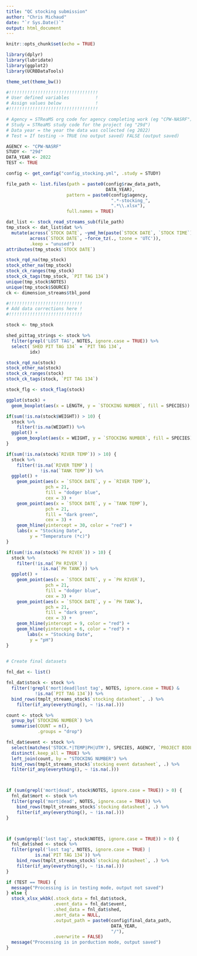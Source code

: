 ```yaml
---
title: "QC stocking submission"
author: "Chris Michaud"
date: "`r Sys.Date()`"
output: html_document
---
```


```r
knitr::opts_chunk$set(echo = TRUE)

library(dplyr)
library(lubridate)
library(ggplot2)
library(UCRBDataTools)

theme_set(theme_bw())
```

```r
#!!!!!!!!!!!!!!!!!!!!!!!!!!!!!!!!!!
# User defined variables          !
# Assign values below             !
#!!!!!!!!!!!!!!!!!!!!!!!!!!!!!!!!!!

# Agency = STReaMS org code for agency completing work (eg "CPW-NASRF")
# Study = STReaMS study code for the project (eg "29d")
# Data year = the year the data was collected (eg 2022)
# Test = If testing -> TRUE (no output saved) FALSE (output saved)

AGENCY <- "CPW-NASRF"
STUDY <- "29d"
DATA_YEAR <- 2022
TEST <- TRUE
```

```r
config <- get_config("config_stocking.yml", .study = STUDY)

file_path <- list.files(path = paste0(config$raw_data_path,
                                      DATA_YEAR),
                       pattern = paste0(config$agency,
                                        ".*-stocking_",
                                        ".*\\.xlsx"),
                       full.names = TRUE)

```



```r
dat_list <- stock_read_streams_sub(file_path)
tmp_stock <- dat_list$dat %>% 
  mutate(across(`STOCK DATE`, ~ymd_hm(paste(`STOCK DATE`, `STOCK TIME`))),
         across(`STOCK DATE`, ~force_tz(., tzone = 'UTC')),
         .keep = "unused")
attributes(tmp_stock$`STOCK DATE`)
```


```r
stock_rqd_na(tmp_stock)
stock_other_na(tmp_stock)
stock_ck_ranges(tmp_stock)
stock_ck_tags(tmp_stock, `PIT TAG 134`)
unique(tmp_stock$NOTES)
unique(tmp_stock$SOURCE)
ck <- dimension_streams$tbl_pond
```

```r
#!!!!!!!!!!!!!!!!!!!!!!!!!!!!
# Add data corrections here !
#!!!!!!!!!!!!!!!!!!!!!!!!!!!!

stock <- tmp_stock


```

```r
shed_pittag_strings <- stock %>%
  filter(grepl('LOST TAG', NOTES, ignore.case = TRUE)) %>%
  select(`SHED PIT TAG 134` = `PIT TAG 134`,
         idx)

```

```r
stock_rqd_na(stock)
stock_other_na(stock)
stock_ck_ranges(stock)
stock_ck_tags(stock, `PIT TAG 134`)
```

```r
stock_flg <- stock_flag(stock)
```

```r
ggplot(stock) +
  geom_boxplot(aes(x = LENGTH, y = `STOCKING NUMBER`, fill = SPECIES))

if(sum(!is.na(stock$WEIGHT)) > 10) {
  stock %>% 
    filter(!is.na(WEIGHT)) %>% 
  ggplot() +
    geom_boxplot(aes(x = WEIGHT, y = `STOCKING NUMBER`, fill = SPECIES))
}

if(sum(!is.na(stock$`RIVER TEMP`)) > 10) {
  stock %>% 
    filter(!is.na(`RIVER TEMP`) |
             !is.na(`TANK TEMP`)) %>% 
  ggplot() +
    geom_point(aes(x = `STOCK DATE`, y = `RIVER TEMP`),
               pch = 21,
               fill = "dodger blue",
               cex = 3) +
    geom_point(aes(x = `STOCK DATE`, y = `TANK TEMP`),
               pch = 21,
               fill = "dark green",
               cex = 3) +
    geom_hline(yintercept = 30, color = "red") +
    labs(x = "Stocking Date",
         y = "Temperature (*c)")
}

if(sum(!is.na(stock$`PH RIVER`)) > 10) {
  stock %>% 
    filter(!is.na(`PH RIVER`) |
             !is.na(`PH TANK`)) %>% 
  ggplot() +
    geom_point(aes(x = `STOCK DATE`, y = `PH RIVER`),
               pch = 21,
               fill = "dodger blue",
               cex = 3) +
    geom_point(aes(x = `STOCK DATE`, y = `PH TANK`),
               pch = 21,
               fill = "dark green",
               cex = 3) +
    geom_hline(yintercept = 9, color = "red") +
    geom_hline(yintercept = 6, color = "red") +
        labs(x = "Stocking Date",
         y = "pH")
}
  

```


```r

# Create final datasets

fnl_dat <- list()

fnl_dat$stock <- stock %>%
  filter(!grepl('mort|dead|lost tag', NOTES, ignore.case = TRUE) &
           !is.na(`PIT TAG 134`)) %>% 
  bind_rows(tmplt_streams_stock$`stocking datasheet`, .) %>%
    filter(if_any(everything(), ~ !is.na(.)))

count <- stock %>% 
  group_by(`STOCKING NUMBER`) %>% 
  summarise(COUNT = n(),
            .groups = "drop")

fnl_dat$event <- stock %>%
  select(matches('STOCK.*|TEMP|PH|UTM'), SPECIES, AGENCY, `PROJECT BIOLOGIST`, LOT) %>%
  distinct(.keep_all = TRUE) %>% 
  left_join(count, by = "STOCKING NUMBER") %>% 
  bind_rows(tmplt_streams_stock$`stocking event datasheet`, .) %>%
  filter(if_any(everything(), ~ !is.na(.))) 



if (sum(grepl('mort|dead', stock$NOTES, ignore.case = TRUE)) > 0) {
  fnl_dat$mort <- stock %>%
  filter(grepl('mort|dead', NOTES, ignore.case = TRUE)) %>% 
    bind_rows(tmplt_streams_stock$`stocking datasheet`, .) %>%
    filter(if_any(everything(), ~ !is.na(.)))
}



if (sum(grepl('lost tag', stock$NOTES, ignore.case = TRUE)) > 0) {
  fnl_dat$shed <- stock %>%
  filter(grepl('lost tag', NOTES, ignore.case = TRUE) |
           is.na(`PIT TAG 134`)) %>% 
    bind_rows(tmplt_streams_stock$`stocking datasheet`, .) %>%
    filter(if_any(everything(), ~ !is.na(.)))
}


```




```r
if (TEST == TRUE) {
  message("Processing is in testing mode, output not saved")
} else {
  stock_xlsx_wkbk(.stock_data = fnl_dat$stock,
                  .event_data = fnl_dat$event,
                  .shed_data = fnl_dat$shed,
                  .mort_data = NULL,
                  .output_path = paste0(config$final_data_path,
                                        DATA_YEAR,
                                        "/"),
                  .overwrite = FALSE)
  message("Processing is in porduction mode, output saved")
}
```
